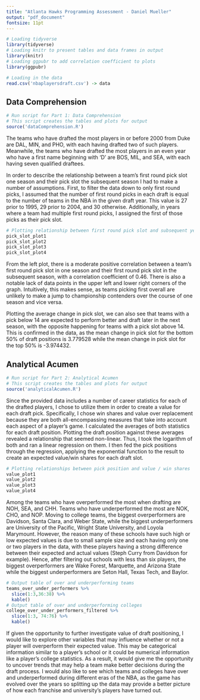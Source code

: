 ---
title: "Atlanta Hawks Programming Assessment - Daniel Mueller"
output: "pdf_document"
fontsize: 11pt
---

\vspace{-1.5cm}

```{r echo=FALSE, message=FALSE, warning=FALSE}
# Loading tidyverse
library(tidyverse)
# Loading knitr to present tables and data frames in output
library(knitr)
# Loading ggpubr to add correlation coefficient to plots
library(ggpubr)

# Loading in the data
read.csv('nbaplayersdraft.csv') -> data
```

## Data Comprehension

```{r echo=FALSE, message=FALSE, warning=FALSE}
# Run script for Part 1: Data Comprehension
# This script creates the tables and plots for output
source('dataComprehension.R')
```

The teams who have drafted the most players in or before 2000 from Duke are DAL, MIN, and PHO, with each having drafted two of such players. Meanwhile, the teams who have drafted the most players in an even year who have a first name beginning with 'D' are BOS, MIL, and SEA, with each having seven qualified draftees. 

In order to describe the relationship between a team's first round pick slot one season and their pick slot the subsequent season I had to make a number of assumptions. First, to filter the data down to only first round picks, I assumed that the number of first round picks in each draft is equal to the number of teams in the NBA in the given draft year. This value is 27 prior to 1995, 29 prior to 2004, and 30 otherwise. Additionally, in years where a team had multiple first round picks, I assigned the first of those picks as their pick slot. 

```{r echo=FALSE, message=FALSE, warning=FALSE, out.width="25%"}
# Plotting relationship between first round pick slot and subsequent year
pick_slot_plot1
pick_slot_plot2
pick_slot_plot3
pick_slot_plot4
```

From the left plot, there is a moderate positive correlation between a team's first round pick slot in one season and their first round pick slot in the subsequent season, with a correlation coefficient of 0.46. There is also a notable lack of data points in the upper left and lower right corners of the graph. Intuitively, this makes sense, as teams picking first overall are unlikely to make a jump to championship contenders over the course of one season and vice versa.

Plotting the average change in pick slot, we can also see that teams with a pick below 14 are expected to perform better and draft later in the next season, with the opposite happening for teams with a pick slot above 14. This is confirmed in the data, as the mean change in pick slot for the bottom 50% of draft positions is 3.779528 while the mean change in pick slot for the top 50% is -3.974432.

## Analytical Acumen

```{r echo=FALSE, message=FALSE, warning=FALSE}
# Run script for Part 2: Analytical Acumen
# This script creates the tables and plots for output
source('analyticalAcumen.R')
```

Since the provided data includes a number of career statistics for each of the drafted players, I chose to utilize them in order to create a value for each draft pick. Specifically, I chose win shares and value over replacement because they are both all-encompassing measures that take into account each aspect of a player's game. I calculated the averages of both statistics for each draft position. Plotting the draft position against these averages revealed a relationship that seemed non-linear. Thus, I took the logarithm of both and ran a linear regression on them. I then fed the pick positions through the regression, applying the exponential function to the result to create an expected value/win shares for each draft slot.

```{r echo=FALSE, message=FALSE, warning=FALSE, out.width="25%"}
# Plotting relationships between pick position and value / win shares
value_plot1
value_plot2
value_plot3
value_plot4
```

Among the teams who have overperformed the most when drafting are NOH, SEA, and CHH. Teams who have underperformed the most are NOK, CHO, and NOP. Moving to college teams, the biggest overperformers are Davidson, Santa Clara, and Weber State, while the biggest underperformers are University of the Pacific, Wright State University, and Loyola Marymount. However, the reason many of these schools have such high or low expected values is due to small sample size and each having only one or two players in the data, with these players having a strong difference between their expected and actual values (Steph Curry from Davidson for example). Hence, after filtering out schools with less than six players, the biggest overperformers are Wake Forest, Marquette, and Arizona State while the biggest underperformers are Seton Hall, Texas Tech, and Baylor.

```{r echo=FALSE, message=FALSE, warning=FALSE}
# Output table of over and underperforming teams
teams_over_under_performers %>%
  slice(1:3,36:38) %>%
  kable()
# Output table of over and underperforming colleges
college_over_under_performers_filtered %>%
  slice(1:3, 74:76) %>%
  kable()
```

If given the opportunity to further investigate value of draft positioning, I would like to explore other variables that may influence whether or not a player will overperform their expected value. This may be categorical information similar to a player's school or it could be numerical information like a player's college statistics. As a result, it would give me the opportunity to uncover trends that may help a team make better decisions during the draft process. I would also like to see which teams and colleges have over and underperformed during different eras of the NBA, as the game has evolved over the years so splitting up the data may provide a better picture of how each franchise and university's players have turned out.

